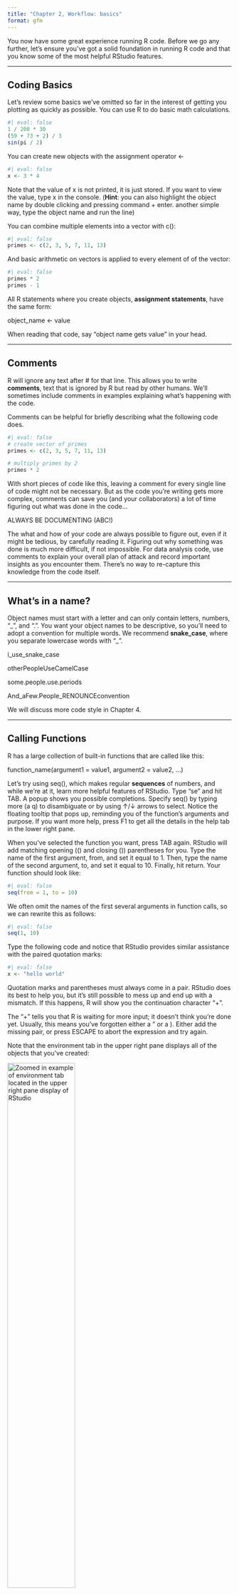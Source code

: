 ```yaml
---
title: "Chapter 2, Workflow: basics"
format: gfm
---
```


You now have some great experience running R code.
Before we go any further, let’s ensure you’ve got a solid foundation in running R code and that you know some of the most helpful RStudio features.

------------------------------------------------------------------------

## Coding Basics

Let’s review some basics we’ve omitted so far in the interest of getting you plotting as quickly as possible.
You can use R to do basic math calculations.
```r
#| eval: false
1 / 200 * 30
(59 + 73 + 2) / 3
sin(pi / 2)
```

You can create new objects with the assignment operator <-
```r
#| eval: false
x <- 3 * 4
```

Note that the value of x is not printed, it is just stored.
If you want to view the value, type x in the console.
(**Hint**: you can also highlight the object name by double clicking and pressing command + enter. another simple way, type the object name and run the line)

You can combine multiple elements into a vector with c():
```r
#| eval: false
primes <- c(2, 3, 5, 7, 11, 13)
```

And basic arithmetic on vectors is applied to every element of of the vector:
```r
#| eval: false
primes * 2
primes - 1
```

All R statements where you create objects, **assignment statements**, have the same form:

object_name <- value

When reading that code, say “object name gets value” in your head.

------------------------------------------------------------------------

## Comments

R will ignore any text after # for that line.
This allows you to write **comments**, text that is ignored by R but read by other humans.
We’ll sometimes include comments in examples explaining what’s happening with the code.

Comments can be helpful for briefly describing what the following code does.
```r
#| eval: false
# create vector of primes
primes <- c(2, 3, 5, 7, 11, 13)

# multiply primes by 2
primes * 2
```

With short pieces of code like this, leaving a comment for every single line of code might not be necessary.
But as the code you’re writing gets more complex, comments can save you (and your collaborators) a lot of time figuring out what was done in the code...

ALWAYS BE DOCUMENTING (ABC!)

The what and how of your code are always possible to figure out, even if it might be tedious, by carefully reading it.
Figuring out why something was done is much more difficult, if not impossible.
For data analysis code, use comments to explain your overall plan of attack and record important insights as you encounter them.
There’s no way to re-capture this knowledge from the code itself.

------------------------------------------------------------------------

## What's in a name?

Object names must start with a letter and can only contain letters, numbers, "\_", and ".".
You want your object names to be descriptive, so you’ll need to adopt a convention for multiple words.
We recommend **snake_case**, where you separate lowercase words with "\_".

i_use_snake_case

otherPeopleUseCamelCase

some.people.use.periods

And_aFew.People_RENOUNCEconvention

We will discuss more code style in Chapter 4.

------------------------------------------------------------------------

## Calling Functions

R has a large collection of built-in functions that are called like this:

function_name(argument1 = value1, argument2 = value2, ...)

Let’s try using seq(), which makes regular **sequences** of numbers, and while we’re at it, learn more helpful features of RStudio.
Type "se" and hit TAB.
A popup shows you possible completions.
Specify seq() by typing more (a q) to disambiguate or by using ↑/↓ arrows to select.
Notice the floating tooltip that pops up, reminding you of the function’s arguments and purpose.
If you want more help, press F1 to get all the details in the help tab in the lower right pane.

When you’ve selected the function you want, press TAB again.
RStudio will add matching opening (() and closing ()) parentheses for you.
Type the name of the first argument, from, and set it equal to 1.
Then, type the name of the second argument, to, and set it equal to 10.
Finally, hit return.
Your function should look like:
```r
#| eval: false
seq(from = 1, to = 10)
```

We often omit the names of the first several arguments in function calls, so we can rewrite this as follows:
```r
#| eval: false
seq(1, 10)
```

Type the following code and notice that RStudio provides similar assistance with the paired quotation marks:
```r
#| eval: false
x <- "hello world"
```

Quotation marks and parentheses must always come in a pair.
RStudio does its best to help you, but it’s still possible to mess up and end up with a mismatch.
If this happens, R will show you the continuation character “+”.

The "+" tells you that R is waiting for more input; it doesn’t think you’re done yet.
Usually, this means you’ve forgotten either a " or a ).
Either add the missing pair, or press ESCAPE to abort the expression and try again.

Note that the environment tab in the upper right pane displays all of the objects that you’ve created:

<img src="Images/Ch2_Environment_Tab_Example.png" 
     alt="Zoomed in example of environment tab located in the upper right pane display of RStudio"
     style="width: 55%;">

------------------------------------------------------------------------

## Exercises pt 1 of 1

1. Why does this code not work?
```r
#| eval: false
my_variable <- 10
my_varıable
```

2. Tweak each of the following R commands so that they run correctly:
```r
#| eval: false
libary(todyverse)

ggplot(dTA = mpg) + 
  geom_point(maping = aes(x = displ y = hwy)) +
  geom_smooth(method = "lm)
```

3. Press Option + Shift + K / Alt + Shift + K.
What happens?
How can you get to the same place using the menus?

4. Let’s revisit an exercise from Chapter 1.
Run the following lines of code.
Which of the two plots is saved as mpg-plot.png?
Why?

my_bar_plot <- ggplot(mpg, aes(x = class)) +
  geom_bar()
my_scatter_plot <- ggplot(mpg, aes(x = cty, y = hwy)) +
  geom_point()
ggsave(filename = "mpg-plot.png", plot = my_bar_plot)

------------------------------------------------------------------------

**NEXT UP:** [Chapter 3](https://github.com/UCSC-Treehouse/Essential-skills-for-Treehouse-computational-research/blob/main/Chapter-Instructions/Chapter_03_Instructions.md)